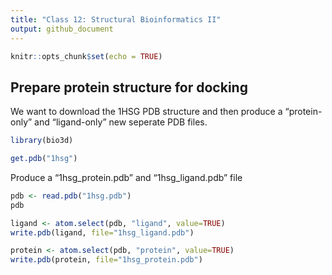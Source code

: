 ```yaml
---
title: "Class 12: Structural Bioinformatics II"
output: github_document
---
```


```r
knitr::opts_chunk$set(echo = TRUE)
```

## Prepare protein structure for docking

We want to download the 1HSG PDB structure and then produce a "protein-only" and "ligand-only" new seperate PDB files.

```r
library(bio3d)

get.pdb("1hsg")
```


Produce a "1hsg_protein.pdb" and "1hsg_ligand.pdb" file

```r
pdb <- read.pdb("1hsg.pdb")
pdb
```



```r
ligand <- atom.select(pdb, "ligand", value=TRUE)
write.pdb(ligand, file="1hsg_ligand.pdb")
```

```r
protein <- atom.select(pdb, "protein", value=TRUE)
write.pdb(protein, file="1hsg_protein.pdb")
```







